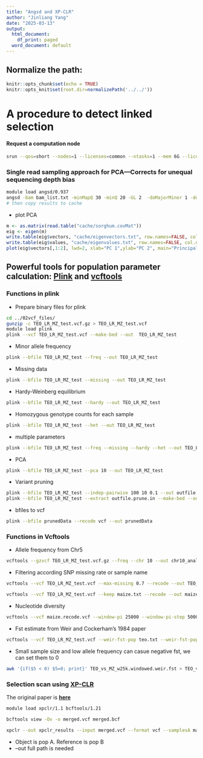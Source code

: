 ```yaml
---
title: "Angsd and XP-CLR"
author: "Jinliang Yang"
date: "2025-03-13"
output:
  html_document:
    df_print: paged
  word_document: default
---
```


## Normalize the path:

```r
knitr::opts_chunk$set(echo = TRUE) 
knitr::opts_knit$set(root.dir=normalizePath('../../')) 
```


# A procedure to detect linked selection

#### Request a computation node

```bash
srun --qos=short --nodes=1 --licenses=common --ntasks=1 --mem 6G --licenses=common --time 2:00:00 --pty bash
```

### Single read sampling approach for PCA---Corrects for unequal sequencing depth bias

```bash
module load angsd/0.937
angsd -bam bam_list.txt -minMapQ 30 -minQ 20 -GL 2  -doMajorMinor 1 -doMaf 1 -SNP_pval 2e-6 -doIBS 1 -doCounts 1 -doCov 1 -makeMatrix 1 -minMaf 0.05 -out sorghum -P 4
# then copy results to cache
```

- plot PCA

```r
m <- as.matrix(read.table("cache/sorghum.covMat"))
eig <- eigen(m)
write.table(eig$vectors, "cache/eigenvectors.txt", row.names=FALSE, col.names=FALSE, quote=FALSE)
write.table(eig$values, "cache/eigenvalues.txt", row.names=FALSE, col.names=FALSE, quote=FALSE)
plot(eig$vectors[,1:2], lwd=2, xlab="PC 1",ylab="PC 2", main="Principal components", col="darkgreen",pch=16,las=1,cex=2)
```

## Powerful tools for population parameter calculation: [**Plink**](https://www.cog-genomics.org/plink/1.9/) and [**vcftools**](https://vcftools.github.io/man_latest.html)

### Functions in plink
- Prepare binary files for plink
```bash
cd ../02vcf_files/
gunzip -c TEO_LR_MZ_test.vcf.gz > TEO_LR_MZ_test.vcf
module load plink
plink --vcf TEO_LR_MZ_test.vcf --make-bed --out  TEO_LR_MZ_test
```
- Minor allele frequency
```bash
plink --bfile TEO_LR_MZ_test --freq --out TEO_LR_MZ_test
```
- Missing data
```bash
plink --bfile TEO_LR_MZ_test --missing --out TEO_LR_MZ_test
```
- Hardy-Weinberg equilibrium
```bash
plink --bfile TEO_LR_MZ_test --hardy --out TEO_LR_MZ_test
```
- Homozygous genotype counts for each sample
```bash
plink --bfile TEO_LR_MZ_test --het --out TEO_LR_MZ_test
```
- multiple parameters
```bash
plink --bfile TEO_LR_MZ_test --freq --missing --hardy --het --out TEO_LR_MZ_test
```

- PCA
```bash
plink --bfile TEO_LR_MZ_test --pca 10 --out TEO_LR_MZ_test
```

- Variant pruning

```bash
plink --bfile TEO_LR_MZ_test --indep-pairwise 100 10 0.1 --out outfile
plink --bfile TEO_LR_MZ_test --extract outfile.prune.in --make-bed --out prunedData
```

- bfiles to vcf
```bash
plink --bfile prunedData --recode vcf --out prunedData
```

### Functions in Vcftools
- Allele frequency from Chr5
```bash
vcftools --gzvcf TEO_LR_MZ_test.vcf.gz --freq --chr 10 --out chr10_analysis
```
- Filtering according SNP missing rate or sample name
```bash
vcftools --vcf TEO_LR_MZ_test.vcf --max-missing 0.7 --recode --out TEO_LR_MZ_test_miss03

vcftools --vcf TEO_LR_MZ_test.vcf --keep maize.txt --recode --out maize
```

- Nucleotide diversity
```bash
vcftools --vcf maize.recode.vcf --window-pi 25000 --window-pi-step 5000 --out MZ_test
```
- Fst estimate from Weir and Cockerham’s 1984 paper
```bash
vcftools --vcf TEO_LR_MZ_test.vcf --weir-fst-pop teo.txt --weir-fst-pop maize.txt --fst-window-size 25000 --fst-window-step 5000 --out TEO_vs_MZ_w25k
```
- Small sample size and low allele frequency can casue negative fst, we can set them to 0
```bash
awk '{if($5 < 0) $5=0; print}' TEO_vs_MZ_w25k.windowed.weir.fst > TEO_vs_MZ_w25k.windowed_fixed.fst
```

### Selection scan using [**XP-CLR**](https://github.com/hardingnj/xpclr)

The original paper is [**here**](https://pubmed.ncbi.nlm.nih.gov/20086244/)

```bash
module load xpclr/1.1 bcftools/1.21

bcftools view -Ov -o merged.vcf merged.bcf

xpclr --out xpclr_results --input merged.vcf --format vcf --samplesA maize.txt --samplesB teo.txt --chr 10 --ld 0.7 --start 98000000 --stop 105000000 --maxsnps 200 --minsnps 200 --size 25000 --step 5000
```
- Object is pop A. Reference is pop B
- --out full path is needed




